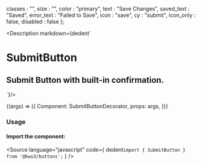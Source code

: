 
  classes : "",
  size : "",
  color : "primary",
  text : "Save Changes",
  saved_text : "Saved",
  error_text : "Failed to Save",
  icon : "save",
  cy : "submit",
  icon_only : false,
  disabled : false
};

<Meta
  title="Buttons/Submit Button"
  component={SubmitButton}
  args={args}
/>

<Description markdown={dedent`
# SubmitButton
## Submit Button with built-in confirmation.
`}/>

<Canvas>
  <Story
  name="Submit Button"
  args={args}
  >
  {(args) => ({
    Component: SubmitButtonDecorator,
    props: args,
  })}
  </Story>
</Canvas>

<ArgsTable story="Submit Button" />

### Usage
#### Import the component:
<Source
  language="javascript"
  code={
    dedent`import { SubmitButton } from '@kws3/buttons';`
  }
/>
